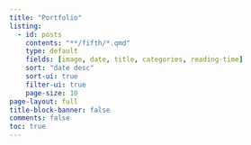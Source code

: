 ```yaml
---
title: "Portfolio"
listing:
  - id: posts
    contents: "**/fifth/*.qmd"
    type: default
    fields: [image, date, title, categories, reading-time] 
    sort: "date desc"
    sort-ui: true
    filter-ui: true
    page-size: 10     
page-layout: full
title-block-banner: false
comments: false
toc: true
---
```




